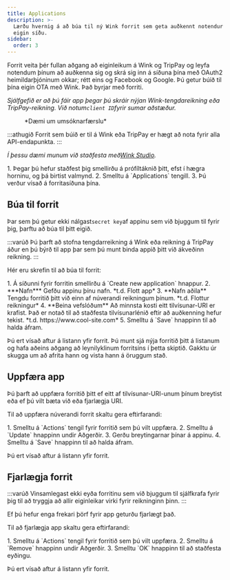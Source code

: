 ```yaml
---
title: Applications
description: >-
  Lærðu hvernig á að búa til ný Wink forrit sem geta auðkennt notendur á þinni
  eigin síðu.
sidebar:
  order: 3
---
```


Forrit veita þér fullan aðgang að eiginleikum á Wink og TripPay og leyfa notendum þínum að auðkenna sig og skrá sig inn á síðuna þína með OAuth2 heimildarþjóninum okkar; rétt eins og Facebook og Google.
Þú getur búið til þína eigin OTA með Wink. Það byrjar með forriti.

*Sjálfgefið er að þú fáir app þegar þú skráir nýjan Wink-tengdareikning eða TripPay-reikning. Við notum`client ID`fyrir sumar aðstæður.*

<figure>
  <CloudinaryImage width="350" height="215" resize="scale" quality="best" alt="Dæmi um umsókn" src="academy/application" errorImage="noimage_opaque_nyrtl0.png" />

  <figcaption>*Dæmi um umsóknarfærslu*</figcaption>
</figure>


:::athugið
Forrit sem búið er til á Wink eða TripPay er hægt að nota fyrir alla API-endapunkta.
:::

*Í þessu dæmi munum við staðfesta með[Wink Studio](https://studio.wink.travel).*

<Steps>
  1. Þegar þú hefur staðfest þig smellirðu á prófíltáknið þitt, efst í hægra horninu, og þá birtist valmynd.
  2. Smelltu á `Applications` tengill.
  3. Þú verður vísað á forritasíðuna þína.
</Steps>


## Búa til forrit

Þar sem þú getur ekki nálgast`secret key`af appinu sem við bjuggum til fyrir þig, þarftu að búa til þitt eigið.

:::varúð
Þú þarft að stofna tengdarreikning á Wink eða reikning á TripPay áður en þú býrð til app þar sem þú munt binda appið þitt við ákveðinn reikning.
:::

Hér eru skrefin til að búa til forrit:

<Steps>
  1. Á síðunni fyrir forritin smellirðu á `Create new application` hnappur.
  2. ***Nafn*** Gefðu appinu þínu nafn. *t.d. Flott app*
  3. **Nafn aðila** Tengdu forritið þitt við einn af núverandi reikningum þínum. *t.d. Flottur reikningur*
  4. **Beina vefslóðum** Að minnsta kosti eitt tilvísunar-URI er krafist. Það er notað til að staðfesta tilvísunarlénið eftir að auðkenning hefur tekist. *t.d. https://www.cool-site.com*
  5. Smelltu á `Save` hnappinn til að halda áfram.
</Steps>


Þú ert vísað aftur á listann yfir forrit. Þú munt sjá nýja forritið þitt á listanum og hafa aðeins aðgang að leynilyklinum forritsins í þetta skiptið. Gakktu úr skugga um að afrita hann og vista hann á öruggum stað.

## Uppfæra app

Þú þarft að uppfæra forritið þitt ef eitt af tilvísunar-URI-unum þínum breytist eða ef þú vilt bæta við eða fjarlægja URI.

Til að uppfæra núverandi forrit skaltu gera eftirfarandi:

<Steps>
  1. Smelltu á `Actions` tengil fyrir forritið sem þú vilt uppfæra.
  2. Smelltu á `Update` hnappinn undir Aðgerðir.
  3. Gerðu breytingarnar þínar á appinu.
  4. Smelltu á `Save` hnappinn til að halda áfram.
</Steps>


Þú ert vísað aftur á listann yfir forrit.

## Fjarlægja forrit

:::varúð
Vinsamlegast ekki eyða forritinu sem við bjuggum til sjálfkrafa fyrir þig til að tryggja að allir eiginleikar virki fyrir reikninginn þinn.
:::

Ef þú hefur enga frekari þörf fyrir app geturðu fjarlægt það.

Til að fjarlægja app skaltu gera eftirfarandi:

<Steps>
  1. Smelltu á `Actions` tengil fyrir forritið sem þú vilt uppfæra.
  2. Smelltu á `Remove` hnappinn undir Aðgerðir.
  3. Smelltu `OK` hnappinn til að staðfesta eyðingu.
</Steps>


Þú ert vísað aftur á listann yfir forrit.

